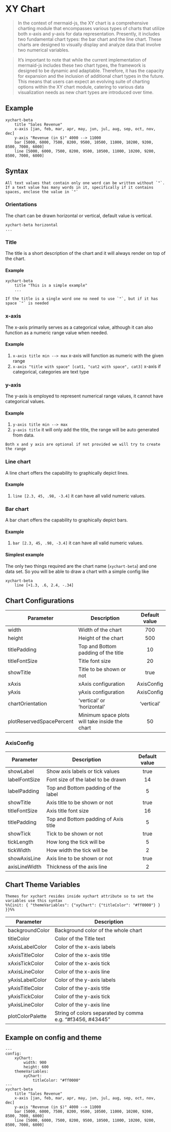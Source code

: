 # XY Chart

> In the context of mermaid-js, the XY chart is a comprehensive charting module that encompasses various types of charts that utilize both x-axis and y-axis for data representation. Presently, it includes two fundamental chart types: the bar chart and the line chart. These charts are designed to visually display and analyze data that involve two numerical variables.

> It's important to note that while the current implementation of mermaid-js includes these two chart types, the framework is designed to be dynamic and adaptable. Therefore, it has the capacity for expansion and the inclusion of additional chart types in the future. This means that users can expect an evolving suite of charting options within the XY chart module, catering to various data visualization needs as new chart types are introduced over time.

## Example

```mermaid
xychart-beta
    title "Sales Revenue"
    x-axis [jan, feb, mar, apr, may, jun, jul, aug, sep, oct, nov, dec]
    y-axis "Revenue (in $)" 4000 --> 11000
    bar [5000, 6000, 7500, 8200, 9500, 10500, 11000, 10200, 9200, 8500, 7000, 6000]
    line [5000, 6000, 7500, 8200, 9500, 10500, 11000, 10200, 9200, 8500, 7000, 6000]
```

## Syntax

```note
All text values that contain only one word can be written without `"`. If a text value has many words in it, specifically if it contains spaces, enclose the value in `"`
```

### Orientations

The chart can be drawn horizontal or vertical, default value is vertical.

```
xychart-beta horizontal
...
```

### Title

The title is a short description of the chart and it will always render on top of the chart.

#### Example

```
xychart-beta
    title "This is a simple example"
    ...
```

```note
If the title is a single word one no need to use `"`, but if it has space `"` is needed
```

### x-axis

The x-axis primarily serves as a categorical value, although it can also function as a numeric range value when needed.

#### Example

1. `x-axis title min --> max` x-axis will function as numeric with the given range
2. `x-axis "title with space" [cat1, "cat2 with space", cat3]` x-axis if categorical, categories are text type

### y-axis

The y-axis is employed to represent numerical range values, it cannot have categorical values.

#### Example

1. `y-axis title min --> max`
2. `y-axis title` it will only add the title, the range will be auto generated from data.

```note
Both x and y axis are optional if not provided we will try to create the range
```

### Line chart

A line chart offers the capability to graphically depict lines.

#### Example

1. `line [2.3, 45, .98, -3.4]` it can have all valid numeric values.

### Bar chart

A bar chart offers the capability to graphically depict bars.

#### Example

1. `bar [2.3, 45, .98, -3.4]` it can have all valid numeric values.

#### Simplest example

The only two things required are the chart name (`xychart-beta`) and one data set. So you will be able to draw a chart with a simple config like

```
xychart-beta
    line [+1.3, .6, 2.4, -.34]
```

## Chart Configurations

| Parameter                | Description                                    | Default value |
| ------------------------ | ---------------------------------------------- | :-----------: |
| width                    | Width of the chart                             |      700      |
| height                   | Height of the chart                            |      500      |
| titlePadding             | Top and Bottom padding of the title            |      10       |
| titleFontSize            | Title font size                                |      20       |
| showTitle                | Title to be shown or not                       |     true      |
| xAxis                    | xAxis configuration                            |  AxisConfig   |
| yAxis                    | yAxis configuration                            |  AxisConfig   |
| chartOrientation         | 'vertical' or 'horizontal'                     |  'vertical'   |
| plotReservedSpacePercent | Minimum space plots will take inside the chart |      50       |

### AxisConfig

| Parameter     | Description                          | Default value |
| ------------- | ------------------------------------ | :-----------: |
| showLabel     | Show axis labels or tick values      |     true      |
| labelFontSize | Font size of the label to be drawn   |      14       |
| labelPadding  | Top and Bottom padding of the label  |       5       |
| showTitle     | Axis title to be shown or not        |     true      |
| titleFontSize | Axis title font size                 |      16       |
| titlePadding  | Top and Bottom padding of Axis title |       5       |
| showTick      | Tick to be shown or not              |     true      |
| tickLength    | How long the tick will be            |       5       |
| tickWidth     | How width the tick will be           |       2       |
| showAxisLine  | Axis line to be shown or not         |     true      |
| axisLineWidth | Thickness of the axis line           |       2       |

## Chart Theme Variables

```note
Themes for xychart resides inside xychart attribute so to set the variables use this syntax
%%{init: { "themeVariables": {"xyChart": {"titleColor": "#ff0000"} } }}%%
```

| Parameter        | Description                                               |
| ---------------- | --------------------------------------------------------- |
| backgroundColor  | Background color of the whole chart                       |
| titleColor       | Color of the Title text                                   |
| xAxisLabelColor  | Color of the x-axis labels                                |
| xAxisTitleColor  | Color of the x-axis title                                 |
| xAxisTickColor   | Color of the x-axis tick                                  |
| xAxisLineColor   | Color of the x-axis line                                  |
| yAxisLabelColor  | Color of the y-axis labels                                |
| yAxisTitleColor  | Color of the y-axis title                                 |
| yAxisTickColor   | Color of the y-axis tick                                  |
| yAxisLineColor   | Color of the y-axis line                                  |
| plotColorPalette | String of colors separated by comma e.g. "#f3456, #43445" |

## Example on config and theme

```mermaid
---
config:
    xyChart:
        width: 900
        height: 600
    themeVariables:
        xyChart:
            titleColor: "#ff0000"
---
xychart-beta
    title "Sales Revenue"
    x-axis [jan, feb, mar, apr, may, jun, jul, aug, sep, oct, nov, dec]
    y-axis "Revenue (in $)" 4000 --> 11000
    bar [5000, 6000, 7500, 8200, 9500, 10500, 11000, 10200, 9200, 8500, 7000, 6000]
    line [5000, 6000, 7500, 8200, 9500, 10500, 11000, 10200, 9200, 8500, 7000, 6000]
```
